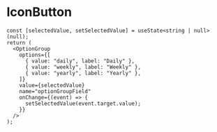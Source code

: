 
# IconButton

```tsx
const [selectedValue, setSelectedValue] = useState<string | null>(null);
return (
  <OptionGroup
    options={[
      { value: "daily", label: "Daily" },
      { value: "weekly", label: "Weekly" },
      { value: "yearly", label: "Yearly" },
    ]}
    value={selectedValue}
    name="optionGroupField"
    onChange={(event) => {
      setSelectedValue(event.target.value);
    }}
  />
);
```
